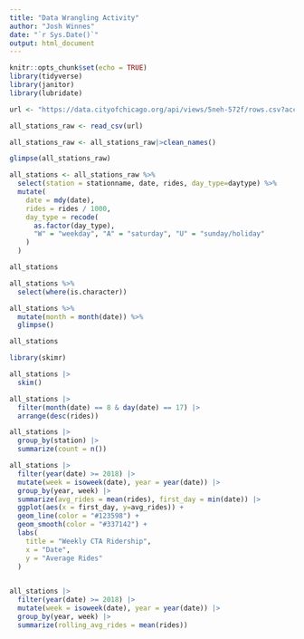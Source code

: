 ```yaml
---
title: "Data Wrangling Activity"
author: "Josh Winnes"
date: "`r Sys.Date()`"
output: html_document
---
```


```r
knitr::opts_chunk$set(echo = TRUE)
library(tidyverse)
library(janitor)
library(lubridate)
```

```r
url <- "https://data.cityofchicago.org/api/views/5neh-572f/rows.csv?accessType=DOWNLOAD&bom=true&format=true"

all_stations_raw <- read_csv(url)
```

```r
all_stations_raw <- all_stations_raw|>clean_names()

glimpse(all_stations_raw)
```

```r
all_stations <- all_stations_raw %>%
  select(station = stationname, date, rides, day_type=daytype) %>%
  mutate(
    date = mdy(date),
    rides = rides / 1000,
    day_type = recode(
      as.factor(day_type),
      "W" = "weekday", "A" = "saturday", "U" = "sunday/holiday"
    )
  )

all_stations
```

```r
all_stations %>%
  select(where(is.character))
```

```r
all_stations %>%
  mutate(month = month(date)) %>% 
  glimpse()

all_stations
```

```r
library(skimr)

all_stations |>
  skim()
```

```r
all_stations |>
  filter(month(date) == 8 & day(date) == 17) |>
  arrange(desc(rides))
```

```r
all_stations |>
  group_by(station) |>
  summarize(count = n())
```

```r
all_stations |> 
  filter(year(date) >= 2018) |>
  mutate(week = isoweek(date), year = year(date)) |>
  group_by(year, week) |>
  summarize(avg_rides = mean(rides), first_day = min(date)) |>
  ggplot(aes(x = first_day, y=avg_rides)) +
  geom_line(color = "#123598") +
  geom_smooth(color = "#337142") + 
  labs(
    title = "Weekly CTA Ridership",
    x = "Date",
    y = "Average Rides"
  )
  
```

```r
all_stations |> 
  filter(year(date) >= 2018) |>
  mutate(week = isoweek(date), year = year(date)) |>
  group_by(year, week) |>
  summarize(rolling_avg_rides = mean(rides))

```